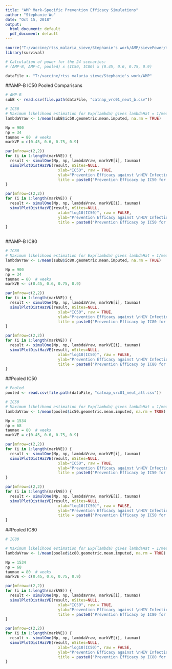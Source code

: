 ```yaml
---
title: "AMP Mark-Specific Prevention Efficacy Simulations"
author: "Stephanie Wu"
date: "Oct 15, 2018"
output:
  html_document: default
  pdf_document: default
---
```



```r
source("T:/vaccine/rtss_malaria_sieve/Stephanie's work/AMP/sievePower/markDensSim.R")
library(survival)

# Calculation of power for the 24 scenarios: 
# (AMP-B, AMP-C, pooled) x (IC50, IC80) x (0.45, 0.6, 0.75, 0.9)

dataFile <- "T:/vaccine/rtss_malaria_sieve/Stephanie's work/AMP"
```

##AMP-B IC50 Pooled Comparisons

```r
# AMP-B
subB <- read.csv(file.path(dataFile, "catnap_vrc01_neut_b.csv"))

# IC50
# Maximum likelihood estimation for Exp(lambda) gives lambdaHat = 1/mean(data)
lambdaVraw <- 1/mean(subB$ic50.geometric.mean.imputed, na.rm = TRUE)

Np = 900
np = 34
taumax = 80  # weeks
markVE = c(0.45, 0.6, 0.75, 0.9) 

par(mfrow=c(2,2))
for (i in 1:length(markVE)) {
  result <- simulOne(Np, np, lambdaVraw, markVE[i], taumax)  
  simulPlotDistHazVE(result, nSites=NULL, 
                       xlab="IC50", raw = TRUE,
                       ylab="Prevention Efficacy against \nHIV Infection (%)",
                       title = paste0("Prevention Efficacy by IC50 for SubType B \nwith Ceiling VE = ", markVE[i]))
}

par(mfrow=c(2,2))
for (i in 1:length(markVE)) {
  result <- simulOne(Np, np, lambdaVraw, markVE[i], taumax)  
  simulPlotDistHazVE(result, nSites=NULL, 
                       xlab="log10(IC50)", raw = FALSE,
                       ylab="Prevention Efficacy against \nHIV Infection (%)",
                       title = paste0("Prevention Efficacy by IC50 for SubType B \nwith Ceiling VE = ", markVE[i]))
}
    
```

##AMP-B IC80

```r
# IC80
# Maximum likelihood estimation for Exp(lambda) gives lambdaHat = 1/mean(data)
lambdaVraw <- 1/mean(subB$ic80.geometric.mean.imputed, na.rm = TRUE)

Np = 900
np = 34
taumax = 80  # weeks
markVE <- c(0.45, 0.6, 0.75, 0.9)

par(mfrow=c(2,2))
for (i in 1:length(markVE)) {
  result <- simulOne(Np, np, lambdaVraw, markVE[i], taumax)  
  simulPlotDistHazVE(result, nSites=NULL, 
                       xlab="IC50", raw = TRUE,
                       ylab="Prevention Efficacy against \nHIV Infection (%)",
                       title = paste0("Prevention Efficacy by IC80 for SubType B \nwith Ceiling VE = ", markVE[i]))
}

par(mfrow=c(2,2))
for (i in 1:length(markVE)) {
  result <- simulOne(Np, np, lambdaVraw, markVE[i], taumax)  
  simulPlotDistHazVE(result, nSites=NULL, 
                       xlab="log10(IC50)", raw = FALSE,
                       ylab="Prevention Efficacy against \nHIV Infection (%)",
                       title = paste0("Prevention Efficacy by IC80 for SubType B \nwith Ceiling VE = ", markVE[i]))
}  
```

##Pooled IC50 

```r
# Pooled
pooled <- read.csv(file.path(dataFile, "catnap_vrc01_neut_all.csv"))

# IC50
# Maximum likelihood estimation for Exp(lambda) gives lambdaHat = 1/mean(data)
lambdaVraw <- 1/mean(pooled$ic50.geometric.mean.imputed, na.rm = TRUE)

Np = 1534
np = 68
taumax = 80  # weeks
markVE = c(0.45, 0.6, 0.75, 0.9) 

par(mfrow=c(2,2))
for (i in 1:length(markVE)) {
  result <- simulOne(Np, np, lambdaVraw, markVE[i], taumax)  
  simulPlotDistHazVE(result, nSites=NULL, 
                       xlab="IC50", raw = TRUE,
                       ylab="Prevention Efficacy against \nHIV Infection (%)",
                       title = paste0("Prevention Efficacy by IC50 for SubType B \nwith Ceiling VE = ", markVE[i]))
}

par(mfrow=c(2,2))
for (i in 1:length(markVE)) {
  result <- simulOne(Np, np, lambdaVraw, markVE[i], taumax)  
  simulPlotDistHazVE(result, nSites=NULL, 
                       xlab="log10(IC50)", raw = FALSE,
                       ylab="Prevention Efficacy against \nHIV Infection (%)",
                       title = paste0("Prevention Efficacy by IC50 for SubType B \nwith Ceiling VE = ", markVE[i]))
}
```

##Pooled IC80 

```r
# IC80

# Maximum likelihood estimation for Exp(lambda) gives lambdaHat = 1/mean(data)
lambdaVraw <- 1/mean(pooled$ic80.geometric.mean.imputed, na.rm = TRUE)

Np = 1534
np = 68
taumax = 80  # weeks
markVE <- c(0.45, 0.6, 0.75, 0.9)

par(mfrow=c(2,2))
for (i in 1:length(markVE)) {
  result <- simulOne(Np, np, lambdaVraw, markVE[i], taumax)  
  simulPlotDistHazVE(result, nSites=NULL, 
                       xlab="IC50", raw = TRUE,
                       ylab="Prevention Efficacy against \nHIV Infection (%)",
                       title = paste0("Prevention Efficacy by IC80 for SubType B \nwith Ceiling VE = ", markVE[i]))
}

par(mfrow=c(2,2))
for (i in 1:length(markVE)) {
  result <- simulOne(Np, np, lambdaVraw, markVE[i], taumax)  
  simulPlotDistHazVE(result, nSites=NULL, 
                       xlab="log10(IC50)", raw = FALSE,
                       ylab="Prevention Efficacy against \nHIV Infection (%)",
                       title = paste0("Prevention Efficacy by IC80 for SubType B \nwith Ceiling VE = ", markVE[i]))
} 
```
